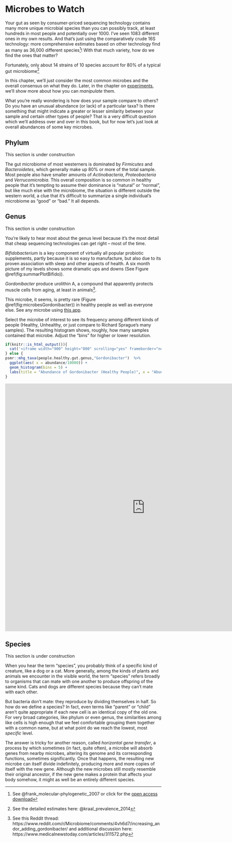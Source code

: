 # Microbes to Watch {#Microbes}


Your gut as seen by consumer-priced sequencing technology contains many more unique microbial species than you can possibly track, at least hundreds in most people and potentially over 1000. I've seen 1083 different ones in my own results. And that's just using the comparatively crude 16S technology: more comprehensive estimates based on other technology find as many as 36,000 different species^[See @frank_molecular-phylogenetic_2007 or click for the [open access download](http://www.pnas.org/content/104/34/13780.full)]!  With that much variety, how do we find the ones that matter?

Fortunately, only about 14 strains of 10 species account for 80% of a typical gut microbiome^[See the detailed estimates here: @kraal_prevalence_2014]

In this chapter, we'll just consider the most common microbes and the overall consensus on what they do.  Later, in the chapter on [experiments](#experiments), we'll show more about how you can _manipulate_ them.

What you're really wondering is how does your sample compare to others? Do you have an unusual abundance (or lack) of a particular taxa? Is there something that might indicate a greater or lesser similarity between your sample and certain other types of people? That is a very difficult question which we'll address over and over in this book, but for now let's just look at overall abundances of some key microbes. 

## Phylum {#microbesPhylum}

This section is under construction

The gut microbiome of most westerners is dominated by _Firmicutes_ and _Bacteroidetes_, which generally make up 80% or more of the total sample.  Most people also have smaller amounts of _Actinobacteria_,  _Proteobacteria_ and _Verrucomicrobia_. This overall composition is so common in healthy people that it's tempting to assume their dominance is "natural" or "normal", but like much else with the microbiome, the situation is different outside the western world, a clue that it's difficult to summarize a single individual's microbiome as "good" or "bad." It all depends.



## Genus {#microbesGenus}

This section is under construction

You're likely to hear most about the genus level because it's the most detail that cheap sequencing technologies can get right -- most of the time. 


_Bifidobacterium_ is a key component of virtually all popular probiotic supplements, partly because it is so easy to manufacture, but also due to its proven association with sleep and other aspects of health. A six month picture of my levels shows some dramatic ups and downs (See Figure \@ref(fig:summarPlotBifido)).

_Gordonibacter_ produce urolithin A, a compound that apparently protects muscle cells from aging, at least in animals^[See this Reddit thread: https://www.reddit.com/r/Microbiome/comments/4vh6d7/increasing_andor_adding_gordonibacter/  and additional discussion here:  https://www.medicalnewstoday.com/articles/311572.php].

This microbe, it seems, is pretty rare (Figure \@ref(fig:microbesGordonibacter)) in healthy people as well as everyone else.  See any microbe using [this app](https://personalscience.shinyapps.io/microbeAbundance/).

Select the microbe of interest to see its frequency among different kinds of people (Healthy, Unhealthy, or just compare to Richard Sprague's many samples).  The resulting histogram shows, roughly, how many samples contained that microbe. Adjust the "bins" for higher or lower resolution.

```r
if(knitr::is_html_output()){
  cat('<iframe width="900" height="800" scrolling="yes" frameborder="no"  src="https://personalscience.shinyapps.io/microbeabundance/?taxa=Gordonibacter"> </iframe>')
} else {
psmr::mhg_taxa(people.healthy.gut.genus,"Gordonibacter")  %>%
  ggplot(aes( x = abundance/10000)) + 
  geom_histogram(bins = 5) +
  labs(title = "Abundance of Gordonibacter (Healthy People)", x = "Abundance (%)")
}

```



<iframe width="900" height="800" scrolling="yes" frameborder="no"  src="https://personalscience.shinyapps.io/microbeabundance/?taxa=Gordonibacter"> </iframe>

## Species

This section is under construction

When you hear the term "species", you probably think of a specific kind of creature, like a dog or a cat. More generally, among the kinds of plants and animals we encounter in the visible world, the term "species" refers broadly to organisms that can mate with one another to produce offspring of the same kind. Cats and dogs are different species because they can't mate with each other.

But bacteria don't mate: they reproduce by dividing themselves in half. So how do we define a species? In fact, even terms like "parent" or "child" aren't quite appropriate if each new cell is an identical copy of the old one. For very broad categories, like phylum or even genus, the similarities among like cells is high enough that we feel comfortable grouping them together with a common name, but at what point do we reach the lowest, most _specific_ level. 

The answer is tricky for another reason, called _horizontal gene transfer_, a process by which sometimes (in fact, quite often), a microbe will absorb genes from nearby microbes, altering its genome and its corresponding functions, sometimes significantly. Once that happens, the resulting new microbe can itself divide indefinitely, producing more and more copies of itself with the new gene. Although the new microbes still mostly resemble their original ancestor, if the new gene makes a protein that affects your body somehow, it might as well be an entirely different species.

